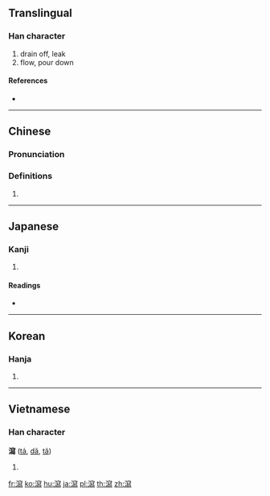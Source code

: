 {{also|泻}}
==Translingual==

===Han character===
{{Han char|rn=85|rad=水|as=15|sn=18|four=33127|canj=EJHF}}

# drain off, leak
# flow, pour down

====References====
* {{Han ref|kx=0658.390|dkj=18596|dj=1068.330|hdz=31780.140|uh=7009|ud=28681|bh=C26D|bd=49773}}

----

==Chinese==
{{zh-forms|s=泻}}

===Pronunciation===
{{zh-pron
|m=xiè
|c=se3,se2
|h=pfs=sia
|md=
|mn=sià
|w=
|mc=y
|oc=y
|cat=
}}

===Definitions===
{{zh-hanzi}}

# {{rfdef|lang=zh}}

----

==Japanese==

===Kanji===
{{ja-kanji|grade=|rs=水15}}

# {{defn|lang=ja|sort=水15}}

====Readings====
* {{ja-readings|on=[[しゃ]] (sha)|kun=[[そそぐ]] (sosogu), [[はく]] (haku)}}

----

==Korean==

===Hanja===
{{ko-hanja|hangeul=사|eumhun=|rv=sa|mr=sa|y=sa}}

# {{defn|lang=ko|sort=水15}}

----

==Vietnamese==

===Han character===
'''瀉''' ([[tả]], [[dã]], [[tã]])

# {{defn|lang=vi}}

[[fr:瀉]]
[[ko:瀉]]
[[hu:瀉]]
[[ja:瀉]]
[[pl:瀉]]
[[th:瀉]]
[[zh:瀉]]